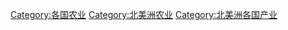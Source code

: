 {{Categories by country|nocat}}

[[Category:各国农业|Category:各国农业]]
[[Category:北美洲农业|Category:北美洲农业]]
[[Category:北美洲各国产业|Category:北美洲各国产业]]